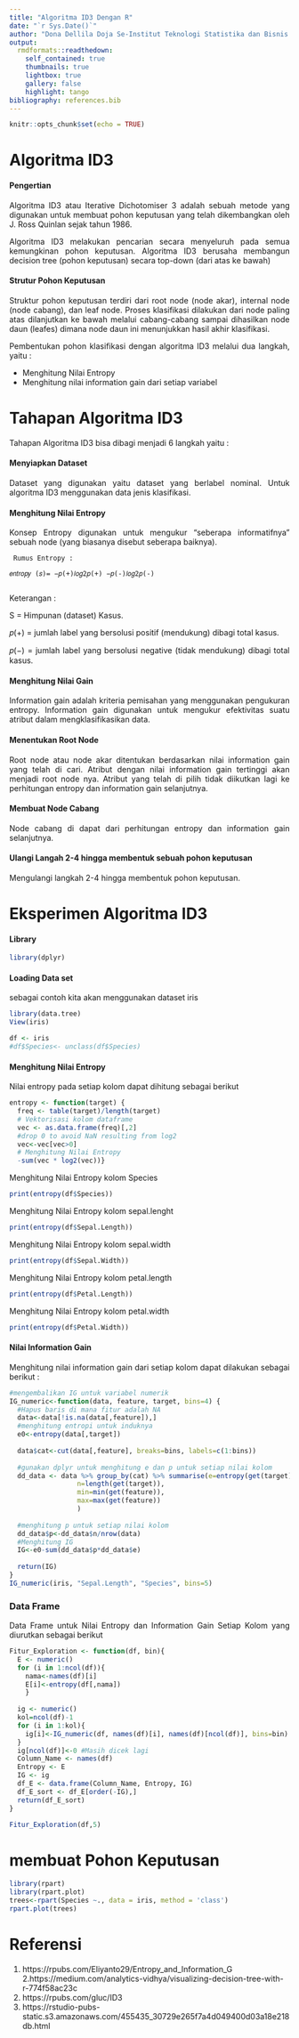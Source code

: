 ```yaml
---
title: "Algoritma ID3 Dengan R"
date: "`r Sys.Date()`"
author: "Dona Dellila Doja Se-Institut Teknologi Statistika dan Bisnis Muhammadiyah"
output:
  rmdformats::readthedown:
    self_contained: true
    thumbnails: true
    lightbox: true
    gallery: false
    highlight: tango
bibliography: references.bib
---
```


```{=html}
<style>
body{
text-align: justify}
</style>
```
```r
knitr::opts_chunk$set(echo = TRUE)
```

# Algoritma ID3

#### Pengertian

Algoritma ID3 atau Iterative Dichotomiser 3 adalah sebuah metode yang digunakan untuk membuat pohon keputusan yang telah dikembangkan oleh J. Ross Quinlan sejak tahun 1986.

Algoritma ID3 melakukan pencarian secara menyeluruh pada semua kemungkinan pohon keputusan. Algoritma ID3 berusaha membangun decision tree (pohon keputusan) secara top-down (dari atas ke bawah)

#### Strutur Pohon Keputusan

Struktur pohon keputusan terdiri dari root node (node akar), internal node (node cabang), dan leaf node. Proses klasifikasi dilakukan dari node paling atas dilanjutkan ke bawah melalui cabang-cabang sampai dihasilkan node daun (leafes) dimana node daun ini menunjukkan hasil akhir klasifikasi.

Pembentukan pohon klasifikasi dengan algoritma ID3 melalui dua langkah, yaitu :

  - Menghitung Nilai Entropy
  - Menghitung nilai information gain dari setiap variabel
     
# Tahapan Algoritma ID3
Tahapan Algoritma ID3 bisa dibagi menjadi 6 langkah yaitu :

#### Menyiapkan Dataset 
     
  Dataset yang digunakan yaitu dataset yang berlabel nominal. Untuk algoritma ID3 menggunakan data jenis klasifikasi.   
     
     
#### Menghitung Nilai Entropy
    
  Konsep Entropy digunakan untuk mengukur “seberapa informatifnya” sebuah node (yang biasanya disebut seberapa baiknya).
     
     Rumus Entropy :
     
    𝑒𝑛𝑡𝑟𝑜𝑝𝑦 (𝑠)= −𝑝(+)𝑙𝑜𝑔2𝑝(+) −𝑝(-)𝑙𝑜𝑔2𝑝(-)
     
   Keterangan :
     
   S = Himpunan (dataset) Kasus.
  
  𝑝(+) = jumlah label yang bersolusi positif (mendukung)
  dibagi total kasus. 
  
  𝑝(−) = jumlah label yang bersolusi negative (tidak mendukung)
  dibagi total kasus.


#### Menghitung Nilai Gain

  Information gain adalah kriteria pemisahan yang menggunakan pengukuran entropy.  Information gain digunakan untuk mengukur efektivitas suatu atribut dalam mengklasifikasikan data.
  
  
#### Menentukan Root Node
  
  Root node atau node akar ditentukan berdasarkan nilai information gain yang telah di cari. Atribut dengan nilai information gain tertinggi akan menjadi root node nya. Atribut yang telah di pilih tidak diikutkan lagi ke perhitungan entropy dan information gain selanjutnya. 


#### Membuat Node Cabang
  
  Node cabang di dapat dari perhitungan entropy dan information gain selanjutnya.


#### Ulangi Langah 2-4 hingga membentuk sebuah pohon keputusan
  
  Mengulangi langkah 2-4 hingga membentuk pohon keputusan.

#  Eksperimen Algoritma ID3

#### Library
```r
library(dplyr)
```

#### Loading Data set

sebagai contoh kita akan menggunakan dataset iris 
```r
library(data.tree)
View(iris)
```

```r
df <- iris
#df$Species<- unclass(df$Species)

```

#### Menghitung Nilai Entropy 

Nilai entropy pada setiap kolom dapat dihitung sebagai berikut

```r
entropy <- function(target) {
  freq <- table(target)/length(target)
  # Vektorisasi kolom dataframe
  vec <- as.data.frame(freq)[,2]
  #drop 0 to avoid NaN resulting from log2
  vec<-vec[vec>0]
  # Menghitung Nilai Entropy
  -sum(vec * log2(vec))}
```

Menghitung Nilai Entropy kolom Species
```r
print(entropy(df$Species))
```
Menghitung Nilai Entropy kolom sepal.lenght
```r
print(entropy(df$Sepal.Length))
```
Menghitung Nilai Entropy kolom sepal.width
```r
print(entropy(df$Sepal.Width))
```
Menghitung Nilai Entropy kolom petal.length
```r
print(entropy(df$Petal.Length))
```
Menghitung Nilai Entropy kolom petal.width
```r
print(entropy(df$Petal.Width))
```

#### Nilai Information Gain

Menghitung nilai information gain dari setiap kolom dapat dilakukan sebagai berikut :


```r
#mengembalikan IG untuk variabel numerik
IG_numeric<-function(data, feature, target, bins=4) {
  #Hapus baris di mana fitur adalah NA
  data<-data[!is.na(data[,feature]),]
  #menghitung entropi untuk induknya
  e0<-entropy(data[,target])
  
  data$cat<-cut(data[,feature], breaks=bins, labels=c(1:bins))
  
  #gunakan dplyr untuk menghitung e dan p untuk setiap nilai kolom
  dd_data <- data %>% group_by(cat) %>% summarise(e=entropy(get(target)), 
                 n=length(get(target)),
                 min=min(get(feature)),
                 max=max(get(feature))
                 )
  
  #menghitung p untuk setiap nilai kolom
  dd_data$p<-dd_data$n/nrow(data)
  #Menghitung IG
  IG<-e0-sum(dd_data$p*dd_data$e)
  
  return(IG)
}
IG_numeric(iris, "Sepal.Length", "Species", bins=5)
```

### Data Frame

Data Frame untuk Nilai Entropy dan Information Gain Setiap Kolom yang diurutkan sebagai berikut

```r
Fitur_Exploration <- function(df, bin){
  E <- numeric()
  for (i in 1:ncol(df)){
    nama<-names(df)[i]
    E[i]<-entropy(df[,nama])
    }
  
  ig <- numeric()
  kol=ncol(df)-1
  for (i in 1:kol){
    ig[i]<-IG_numeric(df, names(df)[i], names(df)[ncol(df)], bins=bin)
  }
  ig[ncol(df)]<-0 #Masih dicek lagi
  Column_Name <- names(df)
  Entropy <- E
  IG <- ig
  df_E <- data.frame(Column_Name, Entropy, IG)
  df_E_sort <- df_E[order(-IG),]
  return(df_E_sort)
} 

Fitur_Exploration(df,5)
```
# membuat Pohon Keputusan

```r
library(rpart)
library(rpart.plot)
trees<-rpart(Species ~., data = iris, method = 'class')
rpart.plot(trees)
```


# Referensi

1. https://rpubs.com/Eliyanto29/Entropy_and_Information_G
2.https://medium.com/analytics-vidhya/visualizing-decision-tree-with-r-774f58ac23c
3. https://rpubs.com/gluc/ID3
4. https://rstudio-pubs-static.s3.amazonaws.com/455435_30729e265f7a4d049400d03a18e218db.html





